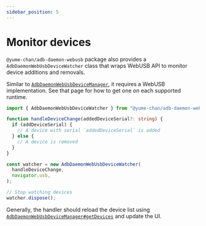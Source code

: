 ```yaml
---
sidebar_position: 5
---
```


# Monitor devices

`@yume-chan/adb-daemon-webusb` package also provides a `AdbDaemonWebUsbDeviceWatcher` class that wraps WebUSB API to monitor device additions and removals.

Similar to [`AdbDaemonWebUsbDeviceManager`](./device-manager.md), it requires a WebUSB implementation. See that page for how to get one on each supported runtime.

```ts transpile
import { AdbDaemonWebUsbDeviceWatcher } from "@yume-chan/adb-daemon-webusb";

function handleDeviceChange(addedDeviceSerial?: string) {
  if (addDeviceSerial) {
    // A device with serial `addedDeviceSerial` is added
  } else {
    // A device is removed
  }
}

const watcher = new AdbDaemonWebUsbDeviceWatcher(
  handleDeviceChange,
  navigator.usb,
);

// Stop watching devices
watcher.dispose();
```

Generally, the handler should reload the device list using [`AdbDaemonWebUsbDeviceManager#getDevices`](./get-devices.mdx) and update the UI.
